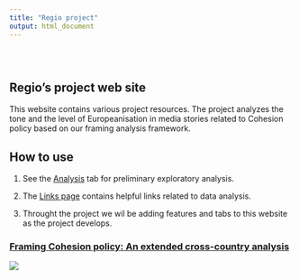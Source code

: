 ```yaml
---
title: "Regio project"
output: html_document
---
```


<style type="text/css">
.title {
  display: none;
}

#getting-started img {
  margin-right: 10px;
}

</style>

<div class="row" style="padding-top: 30px;">
<div class="col-sm-6">

# **Regio's project web site**

This website contains various project resources. The project analyzes the tone and the level of Europeanisation in media stories related to Cohesion policy based on our framing analysis framework.   


## How to use  

1. See the [Analysis](https://fmendez72.github.io/regio/ExploratoryAnalysis.html) tab for preliminary exploratory analysis. 

2. The [Links page](https://fmendez72.github.io/regio/Links.html) contains helpful links related to data analysis.  

3. Throught the project we wil be adding features and tabs to this website as the project develops.


</div>
<div class="col-sm-6">

### [Framing Cohesion policy: An extended cross-country analysis](https://fmendez72.github.io/regio/)

<a href = "https://fmendez72.github.io/regio/">
![](images/reg1.png)
</a>
</div>
